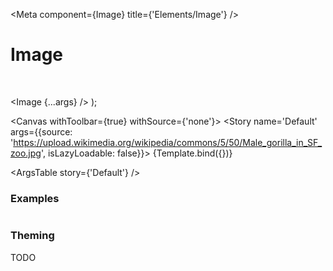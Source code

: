 

<Meta
  component={Image}
  title={'Elements/Image'}
/>

# Image

<br/>

  <Image {...args} />
);

<Canvas withToolbar={true} withSource={'none'}>
  <Story name='Default' args={{source: 'https://upload.wikimedia.org/wikipedia/commons/5/50/Male_gorilla_in_SF_zoo.jpg', isLazyLoadable: false}}>
    {Template.bind({})}
  </Story>
</Canvas>

<ArgsTable story={'Default'} />

### Examples

<Canvas>
  <Story name='Circular'>
    <Image variant='circular' source={'https://upload.wikimedia.org/wikipedia/commons/5/50/Male_gorilla_in_SF_zoo.jpg'} isLazyLoadable={false} />
  </Story>
</Canvas>

### Theming

TODO
